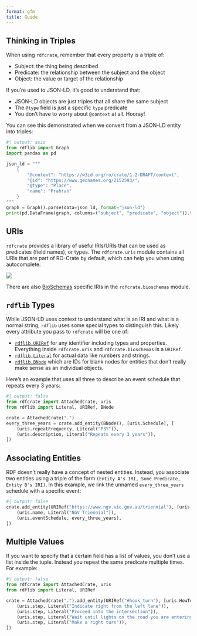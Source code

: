 ```yaml
---
format: gfm
title: Guide
---
```

## Thinking in Triples

When using `rdfcrate`, remember that every property is a triple of:

* Subject: the thing being described
* Predicate: the relationship between the subject and the object
* Object: the value or target of the relationship

If you're used to JSON-LD, it's good to understand that:

* JSON-LD objects are just triples that all share the same subject
* The `@type` field is just a specific `type` predicate
* You don't have to worry about `@context` at all. Hooray!

You can see this demonstrated when we convert from a JSON-LD entity into triples:

```python
#| output: asis
from rdflib import Graph
import pandas as pd

json_ld = """
    {
        "@context": "https://w3id.org/ro/crate/1.2-DRAFT/context",
        "@id": "https://www.geonames.org/2152593/",
        "@type": "Place",
        "name": "Prahran"
    }
"""
graph = Graph().parse(data=json_ld, format="json-ld")
print(pd.DataFrame(graph, columns=("subject", "predicate", "object")).to_markdown(index=False))
```

## URIs

`rdfcrate` provides a library of useful IRIs/URIs that can be used as predicates (field names), or types.
The `rdfcrate.uris` module contains all URIs that are part of RO-Crate by default, which can help you when using autocomplete:

![](autocomplete.png)

There are also [BioSchemas](https://bioschemas.org/) specific IRIs in the `rdfcrate.bioschemas` module.

## `rdflib` Types

While JSON-LD uses context to understand what is an IRI and what is a normal string, `rdflib` uses some special types to distinguish this. 
Likely every attribute you pass to `rdfcrate` will be one of:

* [`rdflib.URIRef`](https://rdflib.readthedocs.io/en/stable/apidocs/rdflib.html#rdflib.term.URIRef) for any identifier including types and properties. Everything inside `rdfcrate.uris` and `rdfcrate.bioschemas` is a `URIRef`.
* [`rdflib.Literal`](https://rdflib.readthedocs.io/en/stable/apidocs/rdflib.html#rdflib.term.Literal) for actual data like numbers and strings.
* [`rdflib.BNode`](https://rdflib.readthedocs.io/en/stable/apidocs/rdflib.html#rdflib.term.BNode) which are IDs for blank nodes for entities that don't really make sense as an individual objects.

Here's an example that uses all three to describe an event schedule that repeats every 3 years:
```python
#| output: false
from rdfcrate import AttachedCrate, uris
from rdflib import Literal, URIRef, BNode

crate = AttachedCrate(".")
every_three_years = crate.add_entity(BNode(), [uris.Schedule], [
    (uris.repeatFrequency, Literal("P3Y")),
    (uris.description, Literal("Repeats every 3 years")),
])
```

## Associating Entities

RDF doesn't really have a concept of nested entities. 
Instead, you associate two entities using a triple of the form `(Entity A's IRI, Some Predicate, Entity B's IRI)`.
In this example, we link the unnamed `every_three_years` schedule with a specific event:

```python
#| output: false
crate.add_entity(URIRef("https://www.ngv.vic.gov.au/triennial"), [uris.Event], [
    (uris.name, Literal("NGV Triennial")),
    (uris.eventSchedule, every_three_years),
])
```


## Multiple Values

If you want to specify that a certain field has a list of values, you don't use a list inside the tuple.
Instead you repeat the same predicate multiple times.
For example:

```python
#| output: false
from rdfcrate import AttachedCrate, uris
from rdflib import Literal, URIRef

crate = AttachedCrate(".").add_entity(URIRef("#hook_turn"), [uris.HowTo], [
    (uris.step, Literal("Indicate right from the left lane")),
    (uris.step, Literal("Proceed into the intersection")),
    (uris.step, Literal("Wait until lights on the road you are entering are green")),
    (uris.step, Literal("Make a right turn")),
])
```
